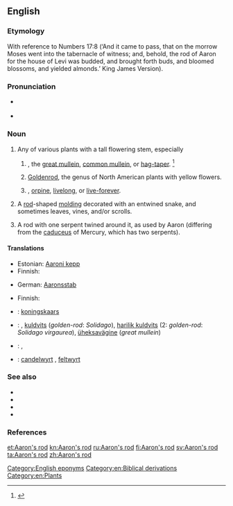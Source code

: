 ==English==
{{wikipedia|dab=Aaron's rod (disambiguation)}}
{{wikisource1911Enc|Aaron's Rod}}
===Etymology===
With reference to Numbers 17:8 (‘And it came to pass, that on the morrow Moses went into the tabernacle of witness; and, behold, the rod of Aaron for the house of Levi was budded, and brought forth buds, and bloomed blossoms, and yielded almonds.’  King James Version).

===Pronunciation===
* {{a|RP}} {{IPA|/ˈɜːɹ.ənz ɹɒd/|/ˈæɹ.ənz ɹɒd/}}
* {{a|GenAm}} {{IPA|/ˈɜɹ.ənz ɹɑd/|/ˈæɹ.ənz ɹɑd/}}

===Noun===
{{en-noun|head=[[Aaron]][['s]] [[rod]]|s|-}}

# Any of various plants with a tall flowering stem, especially
## {{taxlink|Verbascum thapsus|species}}, the [[great mullein]], [[common mullein]], or [[hag-taper]]. {{defdate|First attested in the mid 18<sup>th</sup> century.}}<ref name=SOED>{{reference-book | last =| first = | authorlink =  | coauthors =  | editor =Brown, Lesley  | others =  | title = The Shorter Oxford English Dictionary | origdate =  | origyear = 1933| origmonth =  | url =  | format =  | accessdate =  | accessyear =  | accessmonth =  | edition = 5th | date =  | year =2003| month =  | publisher =Oxford University Press  | location =Oxford, UK | language =  | id =  | doi = | isbn =978-0-19-860575-7 | lccn = | ol = | pages =2| chapter =  | chapterurl =  | quote =}} </ref>
## [[goldenrod|Goldenrod]], the {{taxlink|Solidago|genus}} genus of North American plants with yellow flowers.
## {{taxlink|Sedum telephium|species}}, [[orpine]], [[livelong]], or [[live-forever]].
# {{context|architecture|lang=en}} A [[rod]]-shaped [[molding]] decorated with an entwined snake, and sometimes leaves, vines, and/or scrolls.
# {{context|archaic|lang=en}} A rod with one serpent twined around it, as used by Aaron (differing from the [[caduceus]] of Mercury, which has two serpents).

====Translations====
{{trans-top|rod used by Aaron}}
* Estonian: [[Aaroni kepp]]
* Finnish: {{t+|fi|Aaronin sauva}}
{{trans-mid}}
* German: [[Aaronsstab]] {{m}}
{{trans-bottom}}

{{trans-top|tall plant associated with the biblical rod of Aaron}}

{{trans-mid}}
* Finnish: {{t+|fi|aaroninsauva}}
{{trans-bottom}}
{{trans-see|mullein}}
{{trans-see|goldenrod}}
{{trans-see|orpine}}
{{checktrans-top}}
* {{ttbc|nl}}: [[koningskaars]] {{f}}
* {{ttbc|et}}: , [[kuldvits]] (''golden-rod'': ''Solidago''), [[harilik kuldvits]] (2: ''golden-rod'': ''Solidago virgaurea''), [[üheksavägine]] (''great mullein'')
{{trans-mid}}
* {{ttbc|de}}: {{t+|de|Königskerze|f}}, {{t-|de|Goldrute|f}}
* {{ttbc|ang}}: [[candelwyrt]] {{f}}, [[feltwyrt]] {{f}}
{{trans-bottom}}
===See also===
* {{pedia}}
* {{specieslite|Verbascum thapsus}}
* {{specieslite|Solidago}}
* {{specieslite|Sedum telephium}}

===References===
<references/>

[[Category:English eponyms]]
[[Category:en:Biblical derivations]]
[[Category:en:Plants]]

[[et:Aaron's rod]]
[[kn:Aaron's rod]]
[[ru:Aaron's rod]]
[[fi:Aaron's rod]]
[[sv:Aaron's rod]]
[[ta:Aaron's rod]]
[[zh:Aaron's rod]]